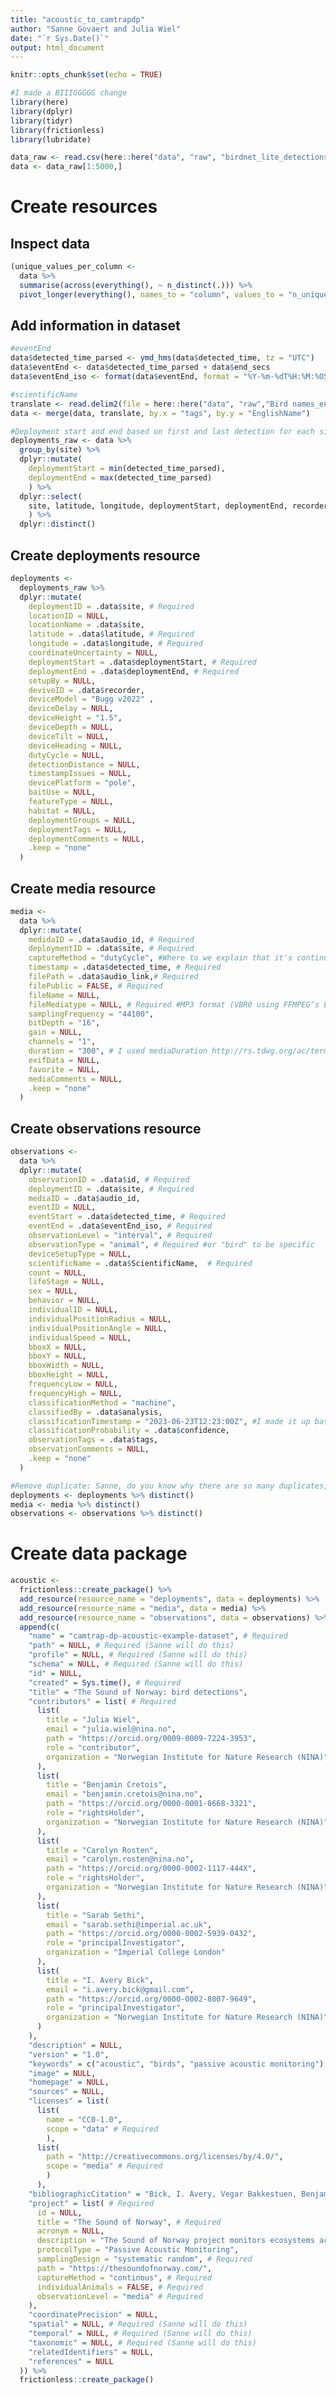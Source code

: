 ```yaml
---
title: "acoustic_to_camtrapdp"
author: "Sanne Govaert and Julia Wiel"
date: "`r Sys.Date()`"
output: html_document
---
```


```r
knitr::opts_chunk$set(echo = TRUE)
```

```r
#I made a BIIIGGGGG change
library(here)
library(dplyr)
library(tidyr)
library(frictionless)
library(lubridate)
```


```r
data_raw <- read.csv(here::here("data", "raw", "birdnet_lite_detections-proj_sound-of-norway-yr2complete.csv"))
data <- data_raw[1:5000,]
```

# Create resources

## Inspect data

```r
(unique_values_per_column <-
  data %>%
  summarise(across(everything(), ~ n_distinct(.))) %>%
  pivot_longer(everything(), names_to = "column", values_to = "n_unique"))
```

## Add information in dataset
```r
#eventEnd
data$detected_time_parsed <- ymd_hms(data$detected_time, tz = "UTC")
data$eventEnd <- data$detected_time_parsed + data$end_secs
data$eventEnd_iso <- format(data$eventEnd, format = "%Y-%m-%dT%H:%M:%OSZ", tz = "UTC")

#scientificName
translate <- read.delim2(file = here::here("data", "raw","Bird names_english latin norsk.txt"), sep = "\t", header = TRUE)
data <- merge(data, translate, by.x = "tags", by.y = "EnglishName")

#Deployment start and end based on first and last detection for each site
deployments_raw <- data %>%
  group_by(site) %>%
  dplyr::mutate(
    deploymentStart = min(detected_time_parsed),
    deploymentEnd = max(detected_time_parsed)
    ) %>%
  dplyr::select(
    site, latitude, longitude, deploymentStart, deploymentEnd, recorder
    ) %>% 
  dplyr::distinct()
```


## Create deployments resource

```r
deployments <-
  deployments_raw %>% 
  dplyr::mutate(
    deploymentID = .data$site, # Required
    locationID = NULL,
    locationName = .data$site,
    latitude = .data$latitude, # Required
    longitude = .data$longitude, # Required
    coordinateUncertainty = NULL,
    deploymentStart = .data$deploymentStart, # Required
    deploymentEnd = .data$deploymentEnd, # Required
    setupBy = NULL,
    deviveID = .data$recorder,
    deviceModel = "Bugg v2022" ,
    deviceDelay = NULL,
    deviceHeight = "1.5",
    deviceDepth = NULL,
    deviceTilt = NULL,
    deviceHeading = NULL,
    dutyCycle = NULL,
    detectionDistance = NULL,
    timestampIssues = NULL,
    devicePlatform = "pole",
    baitUse = NULL,
    featureType = NULL,
    habitat = NULL,
    deploymentGroups = NULL,
    deploymentTags = NULL,
    deploymentComments = NULL,
    .keep = "none"
  )
```

## Create media resource

```r
media <-
  data %>% 
  dplyr::mutate(
    medidaID = .data$audio_id, # Required
    deploymentID = .data$site, # Required
    captureMethod = "dutyCycle", #Where to we explain that it's continuous?
    timestamp = .data$detected_time, # Required
    filePath = .data$audio_link,# Required
    filePublic = FALSE, # Required
    fileName = NULL,
    fileMediatype = NULL, # Required #MP3 format (VBR0 using FFMPEG’s LAME  codec) not in https://www.iana.org/assignments/media-types/audio/mpeg
    samplingFrequency = "44100",
    bitDepth = "16",
    gain = NULL,
    channels = "1",
    duration = "300", # I used mediaDuration http://rs.tdwg.org/ac/terms/mediaDuration
    exifData = NULL,
    favorite = NULL,
    mediaComments = NULL,
    .keep = "none"
  )
```

## Create observations resource

```r
observations <-
  data %>% 
  dplyr::mutate(
    observationID = .data$id, # Required
    deploymentID = .data$site, # Required
    mediaID = .data$audio_id,
    eventID = NULL,
    eventStart = .data$detected_time, # Required
    eventEnd = .data$eventEnd_iso, # Required
    observationLevel = "interval", # Required
    observationType = "animal", # Required #or "bird" to be specific
    deviceSetupType = NULL,
    scientificName = .data$ScientificName,  # Required
    count = NULL,
    lifeStage = NULL,
    sex = NULL,
    behavior = NULL,
    individualID = NULL,
    individualPositionRadius = NULL,
    individualPositionAngle = NULL,
    individualSpeed = NULL,
    bboxX = NULL,
    bboxY = NULL,
    bboxWidth = NULL,
    bboxHeight = NULL,
    frequencyLow = NULL,
    frequencyHigh = NULL,
    classificationMethod = "machine",
    classifiedBy = .data$analysis,
    classificationTimestamp = "2023-06-23T12:23:00Z", #I made it up based on the file system
    classificationProbability = .data$confidence,
    observationTags = .data$tags,
    observationComments = NULL,
    .keep = "none"
  )
```

```r
#Remove duplicate: Sanne, do you know why there are so many duplicates, especially in deployments?
deployments <- deployments %>% distinct()
media <- media %>% distinct()
observations <- observations %>% distinct()
```

# Create data package

```r
acoustic <-
  frictionless::create_package() %>%
  add_resource(resource_name = "deployments", data = deployments) %>%
  add_resource(resource_name = "media", data = media) %>%
  add_resource(resource_name = "observations", data = observations) %>%
  append(c(
    "name" = "camtrap-dp-acoustic-example-dataset", # Required
    "path" = NULL, # Required (Sanne will do this)
    "profile" = NULL, # Required (Sanne will do this)
    "schema" = NULL, # Required (Sanne will do this)
    "id" = NULL,
    "created" = Sys.time(), # Required
    "title" = "The Sound of Norway: bird detections",
    "contributors" = list( # Required
      list(
        title = "Julia Wiel",
        email = "julia.wiel@nina.no",
        path = "https://orcid.org/0009-0009-7224-3953",
        role = "contributor",
        organization = "Norwegian Institute for Nature Research (NINA)"
      ),
      list(
        title = "Benjamin Cretois",
        email = "benjamin.cretois@nina.no",
        path = "https://orcid.org/0000-0001-8668-3321",
        role = "rightsHolder",
        organization = "Norwegian Institute for Nature Research (NINA)"
      ),
      list(
        title = "Carolyn Rosten",
        email = "carolyn.rosten@nina.no",
        path = "https://orcid.org/0000-0002-1117-444X",
        role = "rightsHolder",
        organization = "Norwegian Institute for Nature Research (NINA)"
      ),
      list(
        title = "Sarab Sethi",
        email = "sarab.sethi@imperial.ac.uk",
        path = "https://orcid.org/0000-0002-5939-0432",
        role = "principalInvestigator",
        organization = "Imperial College London"
      ),
      list(
        title = "I. Avery Bick",
        email = "i.avery.bick@gmail.com",
        path = "https://orcid.org/0000-0002-8007-9649",
        role = "principalInvestigator",
        organization = "Norwegian Institute for Nature Research (NINA)"
      )
    ),
    "description" = NULL,
    "version" = "1.0",
    "keywords" = c("acoustic", "birds", "passive acoustic monitoring"),
    "image" = NULL,
    "homepage" = NULL,
    "sources" = NULL,
    "licenses" = list(
      list(
        name = "CC0-1.0",
        scope = "data" # Required
        ), 
      list(
        path = "http://creativecommons.org/licenses/by/4.0/", 
        scope = "media" # Required
        )
      ),
    "bibliographicCitation" = "Bick, I. Avery, Vegar Bakkestuen, Benjamin Cretois, Ben Hillier, John A. Kålås, Marius Pedersen, Kiran Raja, et al. ‘National-Scale Acoustic Monitoring of Avian Biodiversity and Phenology’. Ecology, 24 May 2024. https://doi.org/10.1101/2024.05.21.595242",
    "project" = list( # Required
      id = NULL,
      title = "The Sound of Norway", # Required
      acronym = NULL,
      description = "The Sound of Norway project monitors ecosystems across the nation with real- time recording devices. Using machine learning to automatically classify bird vocalisations, we can simultaneously track the distribution and migration patterns of many species on vast scales and over long time-periods.",
      protocolType = "Passive Acoustic Monitoring",
      samplingDesign = "systematic random", # Required
      path = "https://thesoundofnorway.com/",
      captureMethod = "continous", # Required
      individualAnimals = FALSE, # Required
      observationLevel = "media" # Required
    ), 
    "coordinatePrecision" = NULL,
    "spatial" = NULL, # Required (Sanne will do this)
    "temporal" = NULL, # Required (Sanne will do this)
    "taxonomic" = NULL, # Required (Sanne will do this)
    "relatedIdentifiers" = NULL,
    "references" = NULL
  )) %>%
  frictionless::create_package()
```

